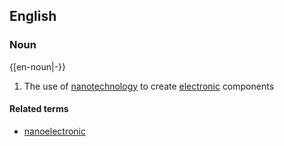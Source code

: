 ==English==

===Noun===
{{wikipedia}}
{[en-noun|-}}

#{{physics}} The use of [[nanotechnology]] to create [[electronic]] components

====Related terms====
*[[nanoelectronic]]